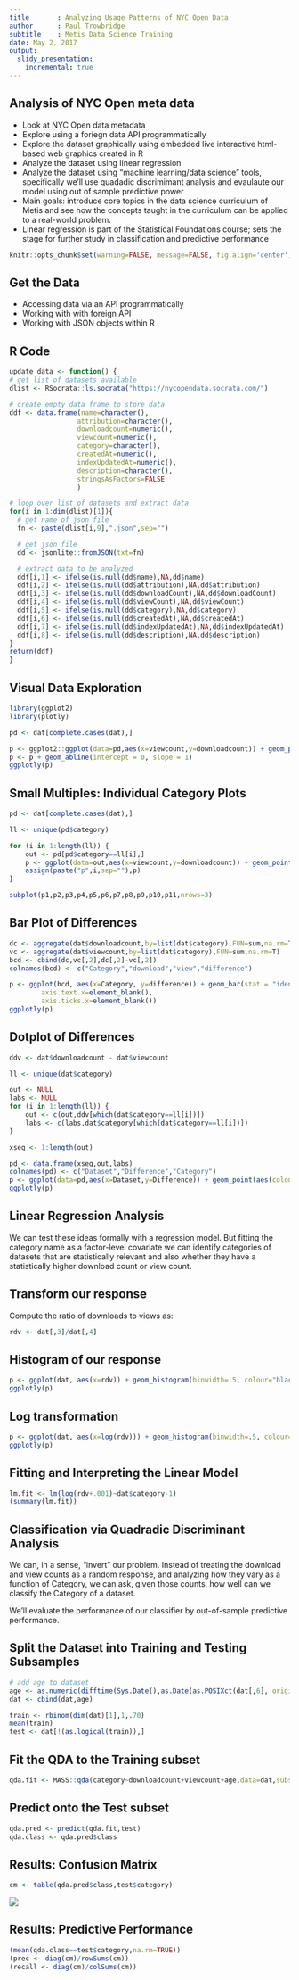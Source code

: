 ```yaml
---
title       : Analyzing Usage Patterns of NYC Open Data
author	    : Paul Trowbridge
subtitle    : Metis Data Science Training
date: May 2, 2017
output:
  slidy_presentation:
    incremental: true
---
```


## Analysis of NYC Open meta data

- Look at NYC Open data metadata
- Explore using a foriegn data API programmatically 
- Explore the dataset graphically using embedded live interactive html-based web graphics created in R
- Analyze the dataset using linear regression
- Analyze the dataset using "machine learning/data science" tools, specifically we'll use quadadic discrimimant analysis and evaulaute our model using out of sample predictive power
- Main goals: introduce core topics in the data science curriculum of Metis and see how the concepts taught in the curriculum can be applied to a real-world problem.
- Linear regression is part of the Statistical Foundations course; sets the stage for further study in classification and predictive performance


```r
knitr::opts_chunk$set(warning=FALSE, message=FALSE, fig.align='center')
```
## Get the Data

- Accessing data via an API programmatically
- Working with with foreign API
- Working with JSON objects within R

## R Code
```r
update_data <- function() {
# get list of datasets available 
dlist <- RSocrata::ls.socrata("https://nycopendata.socrata.com/")

# create empty data frame to store data
ddf <- data.frame(name=character(),
                 attribution=character(),
                 downloadcount=numeric(),
                 viewcount=numeric(), 
                 category=character(),
                 createdAt=numeric(),
                 indexUpdatedAt=numeric(),
                 description=character(),
                 stringsAsFactors=FALSE
                 )

# loop over list of datasets and extract data
for(i in 1:dim(dlist)[1]){
  # get name of json file
  fn <- paste(dlist[i,9],".json",sep="")

  # get json file
  dd <- jsonlite::fromJSON(txt=fn)

  # extract data to be analyzed
  ddf[i,1] <- ifelse(is.null(dd$name),NA,dd$name)
  ddf[i,2] <- ifelse(is.null(dd$attribution),NA,dd$attribution)
  ddf[i,3] <- ifelse(is.null(dd$downloadCount),NA,dd$downloadCount)
  ddf[i,4] <- ifelse(is.null(dd$viewCount),NA,dd$viewCount)
  ddf[i,5] <- ifelse(is.null(dd$category),NA,dd$category)
  ddf[i,6] <- ifelse(is.null(dd$createdAt),NA,dd$createdAt)
  ddf[i,7] <- ifelse(is.null(dd$indexUpdatedAt),NA,dd$indexUpdatedAt)
  ddf[i,8] <- ifelse(is.null(dd$description),NA,dd$description)
}
return(ddf)
}
```

## Visual Data Exploration

```r
library(ggplot2)
library(plotly)

pd <- dat[complete.cases(dat),]

p <- ggplot2::ggplot(data=pd,aes(x=viewcount,y=downloadcount)) + geom_point(aes(colour = category))
p <- p + geom_abline(intercept = 0, slope = 1)
ggplotly(p)
```

## Small Multiples: Individual Category Plots

```r
pd <- dat[complete.cases(dat),]

ll <- unique(pd$category)

for (i in 1:length(ll)) {
    out <- pd[pd$category==ll[i],]
    p <- ggplot(data=out,aes(x=viewcount,y=downloadcount)) + geom_point(aes(colour = category)) + geom_abline(intercept = 0, slope = 1) + theme(legend.position="none")
    assign(paste("p",i,sep=""),p)
}

subplot(p1,p2,p3,p4,p5,p6,p7,p8,p9,p10,p11,nrows=3)
```

## Bar Plot of Differences

```r
dc <- aggregate(dat$downloadcount,by=list(dat$category),FUN=sum,na.rm=T)
vc <- aggregate(dat$viewcount,by=list(dat$category),FUN=sum,na.rm=T)
bcd <- cbind(dc,vc[,2],dc[,2]-vc[,2])
colnames(bcd) <- c("Category","download","view","difference")

p <- ggplot(bcd, aes(x=Category, y=difference)) + geom_bar(stat = "identity", aes(fill = Category), legend=FALSE) + theme(axis.title.x=element_blank(),
        axis.text.x=element_blank(),
        axis.ticks.x=element_blank())
ggplotly(p)
```

## Dotplot of Differences

```r
ddv <- dat$downloadcount - dat$viewcount

ll <- unique(dat$category)

out <- NULL
labs <- NULL
for (i in 1:length(ll)) {
    out <- c(out,ddv[which(dat$category==ll[i])])
    labs <- c(labs,dat$category[which(dat$category==ll[i])])
}

xseq <- 1:length(out)

pd <- data.frame(xseq,out,labs)
colnames(pd) <- c("Dataset","Difference","Category")
p <- ggplot(data=pd,aes(x=Dataset,y=Difference)) + geom_point(aes(colour = Category))
ggplotly(p)
```

## Linear Regression Analysis

We can test these ideas formally with a regression model.  But fitting the category name as a factor-level covariate we can identify categories of datasets that are statistically relevant and also whether they have a statistically higher download count or view count. 

## Transform our response

Compute the ratio of downloads to views as:

```r
rdv <- dat[,3]/dat[,4]
```

## Histogram of our response

```r
p <- ggplot(dat, aes(x=rdv)) + geom_histogram(binwidth=.5, colour="black", fill="white")
ggplotly(p)
```

## Log transformation

```r
p <- ggplot(dat, aes(x=log(rdv))) + geom_histogram(binwidth=.5, colour="black", fill="white")
ggplotly(p)
```

## Fitting and Interpreting the Linear Model

```r
lm.fit <- lm(log(rdv+.001)~dat$category-1)
(summary(lm.fit))
```

## Classification via Quadradic Discriminant Analysis

We can, in a sense, "invert" our problem.  Instead of treating the download and view counts as a random response, and analyzing how they vary as a function of Category, we can ask, given those counts, how well can we classify the Category of a dataset. 

We'll evaluate the performance of our classifier by out-of-sample predictive performance.  

## Split the Dataset into Training and Testing Subsamples

```r
# add age to dataset
age <- as.numeric(difftime(Sys.Date(),as.Date(as.POSIXct(dat[,6], origin="1970-01-01")),units="days"))
dat <- cbind(dat,age)

train <- rbinom(dim(dat)[1],1,.70)
mean(train)
test <- dat[!(as.logical(train)),]
```

## Fit the QDA to the Training subset

```r
qda.fit <- MASS::qda(category~downloadcount+viewcount+age,data=dat,subset=as.logical(train))
```

## Predict onto the Test subset

```r
qda.pred <- predict(qda.fit,test)
qda.class <- qda.pred$class
```

## Results: Confusion Matrix

```r
cm <- table(qda.pred$class,test$category)
```

![](confusion-matrix.png)

## Results: Predictive Performance

```r
(mean(qda.class==test$category,na.rm=TRUE))
(prec <- diag(cm)/rowSums(cm))
(recall <- diag(cm)/colSums(cm))
```

